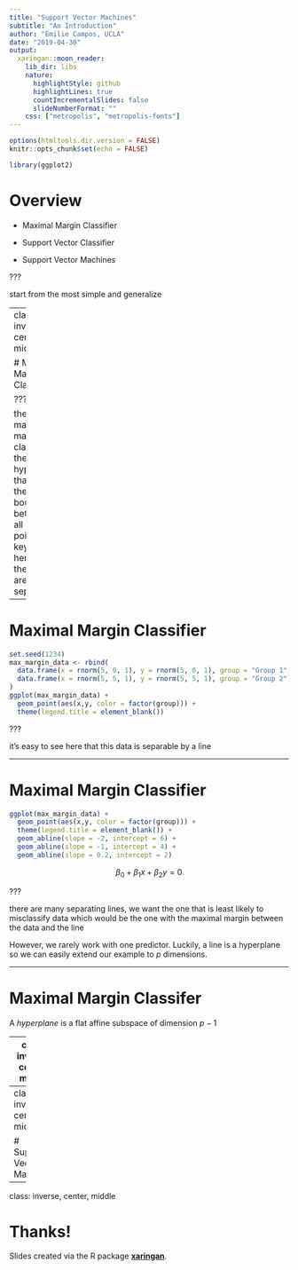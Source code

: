 ```yaml
---
title: "Support Vector Machines"
subtitle: "An Introduction"
author: "Emilie Campos, UCLA"
date: "2019-04-30"
output:
  xaringan::moon_reader:
    lib_dir: libs
    nature:
      highlightStyle: github
      highlightLines: true
      countIncrementalSlides: false
      slideNumberFormat: ""
    css: ["metropolis", "metropolis-fonts"]
---
```


<style type="text/css">
.remark-slide-content {
    font-size: 30px;
    padding: 1em 4em 1em 4em;
}
</style>

```r
options(htmltools.dir.version = FALSE)
knitr::opts_chunk$set(echo = FALSE)

library(ggplot2)
```

# Overview 

- Maximal Margin Classifier 

- Support Vector Classifier 

- Support Vector Machines 


???

start from the most simple and generalize 

---
class: inverse, center, middle

# Maximal Margin Classifier 

???

the maximal margin classifer is the hyperplane that has the largest boundary between all of the points, the key point here is that the points are separable

---

# Maximal Margin Classifier 

```r
set.seed(1234)
max_margin_data <- rbind(
  data.frame(x = rnorm(5, 0, 1), y = rnorm(5, 0, 1), group = "Group 1"),
  data.frame(x = rnorm(5, 5, 1), y = rnorm(5, 5, 1), group = "Group 2")
)
ggplot(max_margin_data) + 
  geom_point(aes(x,y, color = factor(group))) + 
  theme(legend.title = element_blank())
```

???

it's easy to see here that this data is separable by a line

---

# Maximal Margin Classifier 

```r
ggplot(max_margin_data) + 
  geom_point(aes(x,y, color = factor(group))) + 
  theme(legend.title = element_blank()) + 
  geom_abline(slope = -2, intercept = 6) + 
  geom_abline(slope = -1, intercept = 4) + 
  geom_abline(slope = 0.2, intercept = 2)
```

$$\beta_0 + \beta_1 x + \beta_2 y = 0$$

???

there are many separating lines, we want the one that is least likely to misclassify data which would be the one with the maximal margin between the data and the line 

However, we rarely work with one predictor. Luckily, a line is a hyperplane so we can easily extend our example to $p$ dimensions. 

---

# Maximal Margin Classifer 

A *hyperplane* is a flat affine subspace of dimension $p-1$

---
class: inverse, center, middle

# Support Vector Classifier 

---
class: inverse, center, middle

# Support Vector Machines

---

class: inverse, center, middle

# Thanks!

Slides created via the R package [**xaringan**](https://github.com/yihui/xaringan).

